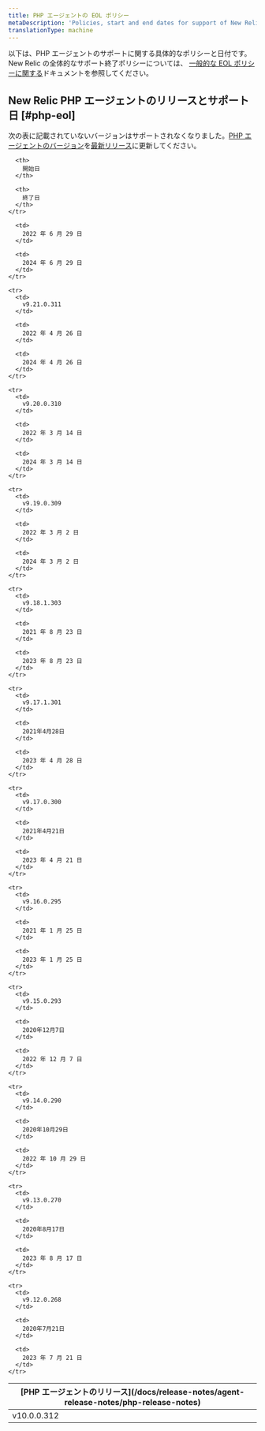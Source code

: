 ```yaml
---
title: PHP エージェントの EOL ポリシー
metaDescription: 'Policies, start and end dates for support of New Relic PHP agent releases.'
translationType: machine
---
```


以下は、PHP エージェントのサポートに関する具体的なポリシーと日付です。New Relic の全体的なサポート終了ポリシーについては、 [一般的な EOL ポリシーに関する](/docs/licenses/end-of-life/notification-changes-new-relic-saas-features-distributed-software/)ドキュメントを参照してください。

## New Relic PHP エージェントのリリースとサポート日 [#php-eol]

次の表に記載されていないバージョンはサポートされなくなりました。[PHP エージェントのバージョン](/docs/apm/agents/php-agent/installation/update-php-agent)を[最新リリース](/docs/release-notes/agent-release-notes/php-release-notes)に更新してください。

<table>
  <thead>
    <tr>
      <th>
        [PHP エージェントのリリース](/docs/release-notes/agent-release-notes/php-release-notes)
      </th>

      <th>
        開始日
      </th>

      <th>
        終了日
      </th>
    </tr>
  </thead>

  <tbody>
    <tr>
      <td>
        v10.0.0.312
      </td>

      <td>
        2022 年 6 月 29 日
      </td>

      <td>
        2024 年 6 月 29 日
      </td>
    </tr>

    <tr>
      <td>
        v9.21.0.311
      </td>

      <td>
        2022 年 4 月 26 日
      </td>

      <td>
        2024 年 4 月 26 日
      </td>
    </tr>

    <tr>
      <td>
        v9.20.0.310
      </td>

      <td>
        2022 年 3 月 14 日
      </td>

      <td>
        2024 年 3 月 14 日
      </td>
    </tr>

    <tr>
      <td>
        v9.19.0.309
      </td>

      <td>
        2022 年 3 月 2 日
      </td>

      <td>
        2024 年 3 月 2 日
      </td>
    </tr>

    <tr>
      <td>
        v9.18.1.303
      </td>

      <td>
        2021 年 8 月 23 日
      </td>

      <td>
        2023 年 8 月 23 日
      </td>
    </tr>

    <tr>
      <td>
        v9.17.1.301
      </td>

      <td>
        2021年4月28日
      </td>

      <td>
        2023 年 4 月 28 日
      </td>
    </tr>

    <tr>
      <td>
        v9.17.0.300
      </td>

      <td>
        2021年4月21日
      </td>

      <td>
        2023 年 4 月 21 日
      </td>
    </tr>

    <tr>
      <td>
        v9.16.0.295
      </td>

      <td>
        2021 年 1 月 25 日
      </td>

      <td>
        2023 年 1 月 25 日
      </td>
    </tr>

    <tr>
      <td>
        v9.15.0.293
      </td>

      <td>
        2020年12月7日
      </td>

      <td>
        2022 年 12 月 7 日
      </td>
    </tr>

    <tr>
      <td>
        v9.14.0.290
      </td>

      <td>
        2020年10月29日
      </td>

      <td>
        2022 年 10 月 29 日
      </td>
    </tr>

    <tr>
      <td>
        v9.13.0.270
      </td>

      <td>
        2020年8月17日
      </td>

      <td>
        2023 年 8 月 17 日
      </td>
    </tr>

    <tr>
      <td>
        v9.12.0.268
      </td>

      <td>
        2020年7月21日
      </td>

      <td>
        2023 年 7 月 21 日
      </td>
    </tr>
  </tbody>
</table>
